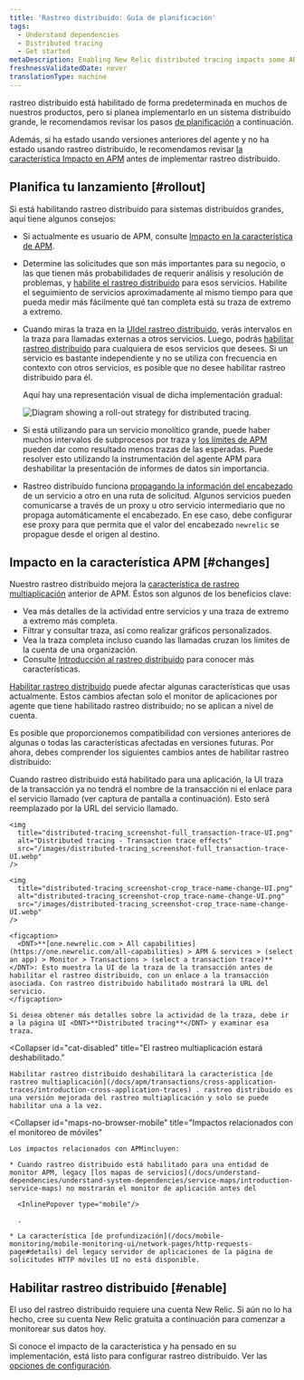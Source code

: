 ```yaml
---
title: 'Rastreo distribuido: Guía de planificación'
tags:
  - Understand dependencies
  - Distributed tracing
  - Get started
metaDescription: Enabling New Relic distributed tracing impacts some APM features.
freshnessValidatedDate: never
translationType: machine
---
```


rastreo distribuido está habilitado de forma predeterminada en muchos de nuestros productos, pero si planea implementarlo en un sistema distribuido grande, le recomendamos revisar los pasos [de planificación](#rollout) a continuación.

Además, si ha estado usando versiones anteriores del agente <InlinePopover type="apm"/>y no ha estado usando rastreo distribuido, le recomendamos revisar [la característica Impacto en APM](#changes) antes de implementar rastreo distribuido.

## Planifica tu lanzamiento [#rollout]

Si está habilitando rastreo distribuido para sistemas distribuidos grandes, aquí tiene algunos consejos:

* Si actualmente es usuario de APM, consulte [Impacto en la característica de APM](#changes).

* Determine las solicitudes que son más importantes para su negocio, o las que tienen más probabilidades de requerir análisis y resolución de problemas, y [habilite el rastreo distribuido](#enable) para esos servicios. Habilite el seguimiento de servicios aproximadamente al mismo tiempo para que pueda medir más fácilmente qué tan completa está su traza de extremo a extremo.

* Cuando miras la traza en la [UIdel rastreo distribuido](/docs/apm/distributed-tracing/ui-data/understand-use-distributed-tracing-data), verás intervalos en la traza para llamadas externas a otros servicios. Luego, podrás [habilitar rastreo distribuido](#enable) para cualquiera de esos servicios que desees. Si un servicio es bastante independiente y no se utiliza con frecuencia en contexto con otros servicios, es posible que no desee habilitar rastreo distribuido para él.

  Aquí hay una representación visual de dicha implementación gradual:

  <img
    title="Diagram showing a roll-out strategy for distributed tracing."
    alt="Diagram showing a roll-out strategy for distributed tracing."
    src="/images/distributed-tracing_diagram_distributed-tracing-rollout.webp"
  />

* Si está utilizando <InlinePopover type="apm"/>para un servicio monolítico grande, puede haber muchos intervalos de subprocesos por traza y [los límites de APM](/docs/distributed-tracing/ui-data/understand-use-distributed-tracing-ui/#rules-limits) pueden dar como resultado menos trazas de las esperadas. Puede resolver esto utilizando la instrumentación del agente APM para deshabilitar la presentación de informes de datos sin importancia.

* Rastreo distribuido funciona [propagando la información del encabezado](/docs/distributed-tracing/concepts/how-new-relic-distributed-tracing-works/#headers) de un servicio a otro en una ruta de solicitud. Algunos servicios pueden comunicarse a través de un proxy u otro servicio intermediario que no propaga automáticamente el encabezado. En ese caso, debe configurar ese proxy para que permita que el valor del encabezado `newrelic` se propague desde el origen al destino.

## Impacto en la característica APM [#changes]

Nuestro rastreo distribuido mejora la [característica de rastreo multiaplicación](/docs/apm/transactions/cross-application-traces/introduction-cross-application-traces) anterior de APM. Éstos son algunos de los beneficios clave:

* Vea más detalles de la actividad entre servicios y una traza de extremo a extremo más completa.
* Filtrar y consultar traza, así como realizar gráficos personalizados.
* Vea la traza completa incluso cuando las llamadas cruzan los límites de la cuenta de una organización.
* Consulte [Introducción al rastreo distribuido](/docs/intro-distributed-tracing) para conocer más características.

[Habilitar rastreo distribuido](/docs/understand-dependencies/distributed-tracing/get-started/introduction-distributed-tracing#enable) puede afectar algunas <InlinePopover type="apm"/>características que usas actualmente. Estos cambios afectan solo el monitor de aplicaciones por agente que tiene habilitado rastreo distribuido; no se aplican a nivel de cuenta.

Es posible que proporcionemos compatibilidad con versiones anteriores de algunas o todas las características afectadas en versiones futuras. Por ahora, debes comprender los siguientes cambios antes de habilitar rastreo distribuido:

<CollapserGroup>
  <Collapser
    id="txn-trace-changes"
    title="UI de traza de la transacción muestra URL de servicio, no enlaces de transacción"
  >
    Cuando rastreo distribuido está habilitado para una aplicación, la UI traza de la transacción ya no tendrá el nombre de la transacción ni el enlace para el servicio llamado (ver captura de pantalla a continuación). Esto será reemplazado por la URL del servicio llamado.

    <img
      title="distributed-tracing_screenshot-full_transaction-trace-UI.png"
      alt="Distributed tracing - Transaction trace effects"
      src="/images/distributed-tracing_screenshot-full_transaction-trace-UI.webp"
    />

    <img
      title="distributed-tracing_screenshot-crop_trace-name-change-UI.png"
      alt="distributed-tracing_screenshot-crop_trace-name-change-UI.png"
      src="/images/distributed-tracing_screenshot-crop_trace-name-change-UI.webp"
    />

    <figcaption>
      <DNT>**[one.newrelic.com > All capabilities](https://one.newrelic.com/all-capabilities) > APM & services > (select an app) > Monitor > Transactions > (select a transaction trace)**</DNT>: Esto muestra la UI de la traza de la transacción antes de habilitar el rastreo distribuido, con un enlace a la transacción asociada. Con rastreo distribuido habilitado mostrará la URL del servicio.
    </figcaption>

    Si desea obtener más detalles sobre la actividad de la traza, debe ir a la página UI <DNT>**Distributed tracing**</DNT> y examinar esa traza.
  </Collapser>

  <Collapser
    id="cat-disabled"
    title="El rastreo multiaplicación estará deshabilitado."
  >
    Habilitar rastreo distribuido deshabilitará la característica [de rastreo multiaplicación](/docs/apm/transactions/cross-application-traces/introduction-cross-application-traces) . rastreo distribuido es una versión mejorada del rastreo multiaplicación y solo se puede habilitar una a la vez.
  </Collapser>

  <Collapser
    id="maps-no-browser-mobile"
    title="Impactos relacionados con el monitoreo de móviles"
  >
    Los impactos relacionados con APMincluyen:

    * Cuando rastreo distribuido está habilitado para una entidad de monitor APM, legacy [los mapas de servicios](/docs/understand-dependencies/understand-system-dependencies/service-maps/introduction-service-maps) no mostrarán el monitor de aplicación antes del

      <InlinePopover type="mobile"/>

      .

    * La característica [de profundización](/docs/mobile-monitoring/mobile-monitoring-ui/network-pages/http-requests-page#details) del legacy servidor de aplicaciones de la página de solicitudes HTTP móviles UI no está disponible.
  </Collapser>
</CollapserGroup>

## Habilitar rastreo distribuido [#enable]

El uso del rastreo distribuido requiere una cuenta New Relic. Si aún no lo ha hecho, cree su cuenta New Relic gratuita a continuación para comenzar a monitorear sus datos hoy.

<InlineSignup/>

Si conoce el impacto de la característica <InlinePopover type="apm"/>y ha pensado en su implementación, está listo para configurar rastreo distribuido. Ver las [opciones de configuración](/docs/distributed-tracing/concepts/quick-start).
